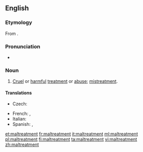 ==English==
===Etymology===
From {{prefix|mal|treatment}}.

===Pronunciation===
*{{a|UK}} {{IPA|/malˈtɹiːtmənt/}}

===Noun===
{{en-noun|-}}

# [[cruel|Cruel]] or [[harmful]] [[treatment]] or [[abuse]]; [[mistreatment]].

====Translations====
{{trans-top|cruel or harmful treatment}}
* Czech: {{t-|cs|týrání|n}}
{{trans-mid}}
* French: {{t+|fr|sévice|m}}, {{t|fr|maltraitement|m}}
* Italian: {{t|it|maltrattamento|m}}
* Spanish: {{t|es|maltrato|m}}, {{t|es|abuso|m}}
{{trans-bottom}}

[[et:maltreatment]]
[[fr:maltreatment]]
[[it:maltreatment]]
[[ml:maltreatment]]
[[pl:maltreatment]]
[[fi:maltreatment]]
[[ta:maltreatment]]
[[vi:maltreatment]]
[[zh:maltreatment]]